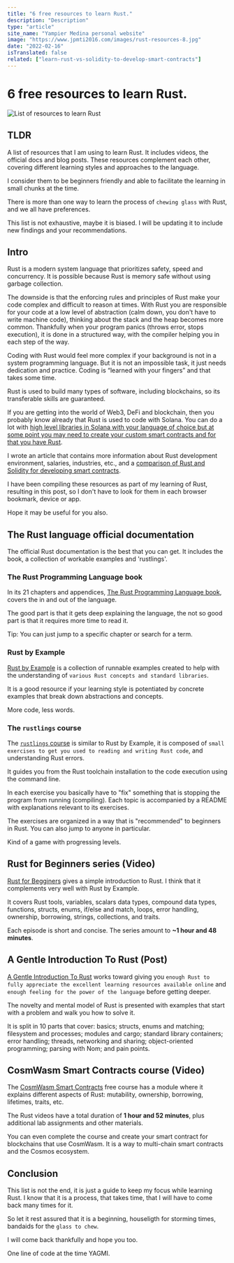 ```yaml
---
title: "6 free resources to learn Rust."
description: "Description"
type: "article"
site_name: "Yampier Medina personal website"
image: "https://www.jpmti2016.com/images/rust-resources-8.jpg"
date: "2022-02-16"
isTranslated: false
related: ["learn-rust-vs-solidity-to-develop-smart-contracts"]
---
```


# 6 free resources to learn Rust.

<Image
  alt="List of resources to learn Rust"
  src="/images/rust-resources-8.jpg"
  width={1920}
  height={1080}
  layout="responsive"
  quality={80}
  priority
/>

## TLDR

A list of resources that I am using to learn Rust. It includes videos, the official docs and blog posts. These resources complement each other, covering different learning styles and approaches to the language.

I consider them to be beginners friendly and able to facilitate the learning in small chunks at the time.

There is more than one way to learn the process of `chewing glass` with Rust, and we all have preferences.

This list is not exhaustive, maybe it is biased. I will be updating it to include new findings and your recommendations.

## Intro

Rust is a modern system language that prioritizes safety, speed and concurrency. It is possible because Rust is memory safe without using garbage collection.

The downside is that the enforcing rules and principles of Rust make your code complex and difficult to reason at times. With Rust you are responsible for your code at a low level of abstraction (calm down, you don't have to write machine code), thinking about the stack and the heap becomes more common. Thankfully when your program panics (throws error, stops execution), it is done in a structured way, with the compiler helping you in each step of the way.

Coding with Rust would feel more complex if your background is not in a system programming language. But it is not an impossible task, it just needs dedication and practice. Coding is “learned with your fingers” and that takes some time.

Rust is used to build many types of software, including blockchains, so its transferable skills are guaranteed.

If you are getting into the world of Web3, DeFi and blockchain, then you probably know already that Rust is used to code with Solana. You can do a lot with [high level libraries in Solana with your language of choice but at some point you may need to create your custom smart contracts and for that you have Rust](https://solana.com/news/getting-started-with-solana-development).

I wrote an article that contains more information about Rust development environment, salaries, industries, etc., and a [comparison of Rust and Solidity for developing smart contracts](https://www.jpmti2016.com/posts/learn-rust-vs-solidity-to-develop-smart-contracts).

I have been compiling these resources as part of my learning of Rust, resulting in this post, so I don't have to look for them in each browser bookmark, device or app.

Hope it may be useful for you also.

## The Rust language official documentation

The official Rust documentation is the best that you can get. It includes the book, a collection of workable examples and 'rustlings'.

### The Rust Programming Language book

In its 21 chapters and appendices, [The Rust Programming Language book](https://doc.rust-lang.org/book/), covers the in and out of the language.

The good part is that it gets deep explaining the language, the not so good part is that it requires more time to read it.

Tip: You can just jump to a specific chapter or search for a term.

### Rust by Example

[Rust by Example](https://doc.rust-lang.org/stable/rust-by-example/) is a collection of runnable examples created to help with the understanding of `various Rust concepts and standard libraries`.

It is a good resource if your learning style is potentiated by concrete examples that break down abstractions and concepts.

More code, less words.

### The `rustlings` course

The [`rustlings` course](https://github.com/rust-lang/rustlings/) is similar to Rust by Example, it is composed of `small exercises to get you used to reading and writing Rust code`, and understanding Rust errors.

It guides you from the Rust toolchain installation to the code execution using the command line.

In each exercise you basically have to "fix" something that is stopping the program from running (compiling). Each topic is accompanied by a README with explanations relevant to its exercises.

The exercises are organized in a way that is "recommended" to beginners in Rust. You can also jump to anyone in particular.

Kind of a game with progressing levels.

## Rust for Beginners series (Video)

[Rust for Begginers](https://www.youtube.com/watch?v=PpWR6zungUk&list=PLlrxD0HtieHjbTjrchBwOVks_sr8EVW1x) gives a simple introduction to Rust. I think
that it complements very well with Rust by Example.

It covers Rust tools, variables, scalars data types, compound data types, functions, structs, enums, if/else and match, loops, error handling, ownership,
borrowing, strings, collections, and traits.

Each episode is short and concise. The series amount to **~1 hour and 48 minutes**.

## A Gentle Introduction To Rust (Post)

[A Gentle Introduction To Rust](https://stevedonovan.github.io/rust-gentle-intro/readme.html#a-gentle-introduction-to-rust) works toward giving you `enough Rust to fully appreciate the excellent learning resources available online` and `enough feeling for the power of the language` before getting deeper.

The novelty and mental model of Rust is presented with examples that start with a problem and walk you how to solve it.

It is split in 10 parts that cover: basics; structs, enums and matching; filesystem and processes; modules and cargo; standard library containers;
error handling; threads, networking and sharing; object-oriented programming; parsing with Nom; and pain points.

## CosmWasm Smart Contracts course (Video)

The [CosmWasm Smart Contracts](https://academy.terra.money/courses/cosmwasm-smart-contracts-i) free course has a module where it explains
different aspects of Rust: mutability, ownership, borrowing, lifetimes, traits, etc.

The Rust videos have a total duration of **1 hour and 52 minutes**, plus additional lab assignments and other materials.

You can even complete the course and create your smart contract for blockchains that use CosmWasm. It is a way to multi-chain smart contracts and the Cosmos ecosystem.

## Conclusion

This list is not the end, it is just a guide to keep my focus while learning Rust. I know that it is a process, that takes time, that I will have to come back many times for it.

So let it rest assured that it is a beginning, houseligth for storming times, bandaids for the `glass to chew`.

I will come back thankfully and hope you too.

One line of code at the time YAGMI.
